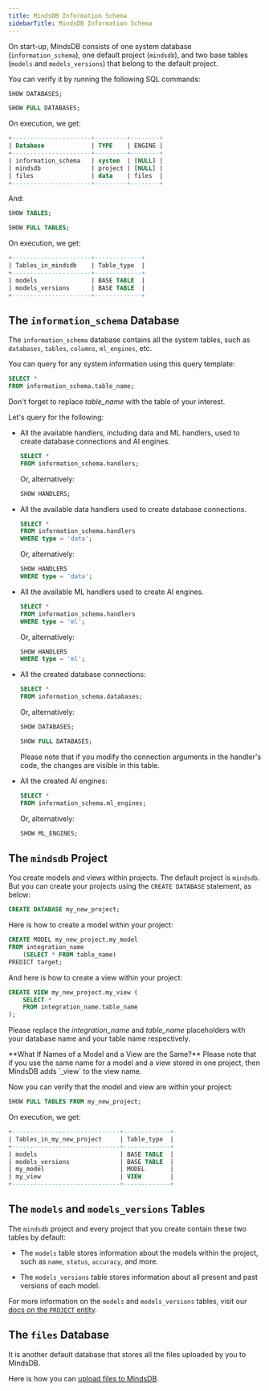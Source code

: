 ```yaml
---
title: MindsDB Information Schema
sidebarTitle: MindsDB Information Schema
---
```


On start-up, MindsDB consists of one system database (`information_schema`), one default project (`mindsdb`), and two base tables (`models` and `models_versions`) that belong to the default project.

You can verify it by running the following SQL commands:

```sql
SHOW DATABASES;

SHOW FULL DATABASES;
```

On execution, we get:

```sql
+----------------------+---------+--------+
| Database             | TYPE    | ENGINE |
+----------------------+---------+--------+
| information_schema   | system  | [NULL] |
| mindsdb              | project | [NULL] |
| files                | data    | files  |
+----------------------+---------+--------+
```

And:

```sql
SHOW TABLES;

SHOW FULL TABLES;
```

On execution, we get:

```sql
+----------------------+-------------+
| Tables_in_mindsdb    | Table_type  |
+----------------------+-------------+
| models               | BASE TABLE  |
| models_versions      | BASE TABLE  |
+----------------------+-------------+
```

## The `information_schema` Database

The `information_schema` database contains all the system tables, such as `databases`, `tables`, `columns`, `ml_engines`, etc.

You can query for any system information using this query template:

```sql
SELECT *
FROM information_schema.table_name;
```

Don't forget to replace *table_name* with the table of your interest.

Let's query for the following:

* All the available handlers, including data and ML handlers, used to create database connections and AI engines.

  ```sql
  SELECT *
  FROM information_schema.handlers;
  ```

  Or, alternatively:

  ```sql
  SHOW HANDLERS;
  ```

* All the available data handlers used to create database connections.

  ```sql
  SELECT *
  FROM information_schema.handlers
  WHERE type = 'data';
  ```

  Or, alternatively:

  ```sql
  SHOW HANDLERS
  WHERE type = 'data';
  ```

* All the available ML handlers used to create AI engines.

  ```sql
  SELECT *
  FROM information_schema.handlers
  WHERE type = 'ml';
  ```

  Or, alternatively:

  ```sql
  SHOW HANDLERS
  WHERE type = 'ml';
  ```

* All the created database connections:

  ```sql
  SELECT *
  FROM information_schema.databases;
  ```

  Or, alternatively:

  ```sql
  SHOW DATABASES;

  SHOW FULL DATABASES;
  ```

  <Info>
  Please note that if you modify the connection arguments in the handler's code, the changes are visible in this table.
  </Info>

* All the created AI engines:

  ```sql
  SELECT *
  FROM information_schema.ml_engines;
  ```

  Or, alternatively:

  ```sql
  SHOW ML_ENGINES;
  ```

## The `mindsdb` Project

You create models and views within projects. The default project is `mindsdb`. But you can create your projects using the `CREATE DATABASE` statement, as below:

```sql
CREATE DATABASE my_new_project;
```

Here is how to create a model within your project:

```sql
CREATE MODEL my_new_project.my_model
FROM integration_name
    (SELECT * FROM table_name)
PREDICT target;
```

And here is how to create a view within your project:

```sql
CREATE VIEW my_new_project.my_view (
    SELECT *
    FROM integration_name.table_name
);
```

Please replace the *integration_name* and *table_name* placeholders with your database name and your table name respectively.

<Note>
    **What If Names of a Model and a View are the Same?**
    Please note that if you use the same name for a model and a view stored in one project, then MindsDB adds `_view` to the view name.
</Note>

Now you can verify that the model and view are within your project:

```sql
SHOW FULL TABLES FROM my_new_project;
```

On execution, we get:

```sql
+------------------------------+-------------+
| Tables_in_my_new_project     | Table_type  |
+------------------------------+-------------+
| models                       | BASE TABLE  |
| models_versions              | BASE TABLE  |
| my_model                     | MODEL       |
| my_view                      | VIEW        |
+------------------------------+-------------+
```

## The `models` and `models_versions` Tables

The `mindsdb` project and every project that you create contain these two tables by default:

* The `models` table stores information about the models within the project, such as `name`, `status`, `accuracy`, and more.

* The `models_versions` table stores information about all present and past versions of each model.

For more information on the `models` and `models_versions` tables, visit our [docs on the `PROJECT` entity](/sql/project/).

## The `files` Database

It is another default database that stores all the files uploaded by you to MindsDB.

Here is how you can [upload files to MindsDB](/sql/create/file/).
